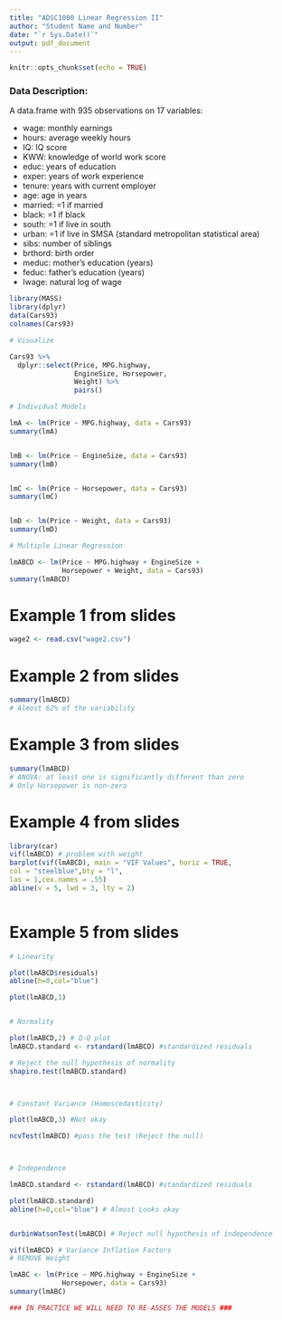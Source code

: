```yaml
---
title: "ADSC1000 Linear Regression II"
author: "Student Name and Number"
date: "`r Sys.Date()`"
output: pdf_document
---
```


```r
knitr::opts_chunk$set(echo = TRUE)
```


### Data Description:



A data.frame with 935 observations on 17 variables:

- wage: monthly earnings
- hours: average weekly hours
- IQ: IQ score
- KWW: knowledge of world work score
- educ: years of education
- exper: years of work experience
- tenure: years with current employer
- age: age in years
- married: =1 if married
- black: =1 if black
- south: =1 if live in south
- urban: =1 if live in SMSA (standard metropolitan statistical area)
- sibs: number of siblings
- brthord: birth order
- meduc: mother's education (years)
- feduc: father's education (years)
- lwage: natural log of wage


```r

library(MASS)
library(dplyr)
data(Cars93)
colnames(Cars93)

# Visualize

Cars93 %>% 
  dplyr::select(Price, MPG.highway,
                EngineSize, Horsepower,
                Weight) %>% 
                pairs()

# Individual Models

lmA <- lm(Price ~ MPG.highway, data = Cars93)
summary(lmA)


lmB <- lm(Price ~ EngineSize, data = Cars93)
summary(lmB)


lmC <- lm(Price ~ Horsepower, data = Cars93)
summary(lmC)


lmD <- lm(Price ~ Weight, data = Cars93)
summary(lmD)

# Multiple Linear Regression

lmABCD <- lm(Price ~ MPG.highway + EngineSize +
             Horsepower + Weight, data = Cars93)
summary(lmABCD) 

```


# Example 1 from slides

```r


wage2 <- read.csv("wage2.csv")


```



# Example 2 from slides

```r

summary(lmABCD)
# Almost 62% of the variability


```




# Example 3 from slides

```r

summary(lmABCD)
# ANOVA: at least one is significantly different than zero
# Only Horsepower is non-zero


```



# Example 4 from slides



```r

library(car)
vif(lmABCD) # problem with weight
barplot(vif(lmABCD), main = "VIF Values", horiz = TRUE,
col = "steelblue",bty = "l",
las = 1,cex.names = .55)
abline(v = 5, lwd = 3, lty = 2)



```








# Example 5 from slides



```r



# Linearity 

plot(lmABCD$residuals)
abline(h=0,col="blue")

plot(lmABCD,1)


# Normality 

plot(lmABCD,2) # Q-Q plot
lmABCD.standard <- rstandard(lmABCD) #standardized residuals

# Reject the null hypothesis of normality
shapiro.test(lmABCD.standard)



# Constant Variance (Homoscedasticity)

plot(lmABCD,3) #Not okay

ncvTest(lmABCD) #pass the test (Reject the null)



# Independence

lmABCD.standard <- rstandard(lmABCD) #standardized residuals

plot(lmABCD.standard)
abline(h=0,col="blue") # Almost Looks okay


durbinWatsonTest(lmABCD) # Reject null hypothesis of independence 

vif(lmABCD) # Variance Inflation Factors
# REMOVE Weight

lmABC <- lm(Price ~ MPG.highway + EngineSize +
             Horsepower, data = Cars93)
summary(lmABC) 

### IN PRACTICE WE WILL NEED TO RE-ASSES THE MODELS ###
```

